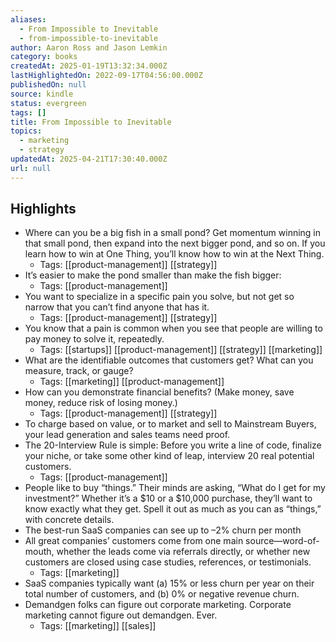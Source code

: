 ```yaml
---
aliases:
  - From Impossible to Inevitable
  - from-impossible-to-inevitable
author: Aaron Ross and Jason Lemkin
category: books
createdAt: 2025-01-19T13:32:34.000Z
lastHighlightedOn: 2022-09-17T04:56:00.000Z
publishedOn: null
source: kindle
status: evergreen
tags: []
title: From Impossible to Inevitable
topics:
  - marketing
  - strategy
updatedAt: 2025-04-21T17:30:40.000Z
url: null
---
```

## Highlights

- Where can you be a big fish in a small pond? Get momentum winning in that small pond, then expand into the next bigger pond, and so on. If you learn how to win at One Thing, you’ll know how to win at the Next Thing.
  - Tags: [[product-management]] [[strategy]]
- It’s easier to make the pond smaller than make the fish bigger:
  - Tags: [[product-management]]
- You want to specialize in a specific pain you solve, but not get so narrow that you can’t find anyone that has it.
  - Tags: [[product-management]] [[strategy]]
- You know that a pain is common when you see that people are willing to pay money to solve it, repeatedly.
  - Tags: [[startups]] [[product-management]] [[strategy]] [[marketing]]
- What are the identifiable outcomes that customers get? What can you measure, track, or gauge?
  - Tags: [[marketing]] [[product-management]]
- How can you demonstrate financial benefits? (Make money, save money, reduce risk of losing money.)
  - Tags: [[product-management]] [[strategy]]
- To charge based on value, or to market and sell to Mainstream Buyers, your lead generation and sales teams need proof.
- The 20-Interview Rule is simple: Before you write a line of code, finalize your niche, or take some other kind of leap, interview 20 real potential customers.
  - Tags: [[product-management]]
- People like to buy “things.” Their minds are asking, “What do I get for my investment?” Whether it’s a $10 or a $10,000 purchase, they’ll want to know exactly what they get. Spell it out as much as you can as “things,” with concrete details.
- The best-run SaaS companies can see up to –2% churn per month
- All great companies’ customers come from one main source—word-of-mouth, whether the leads come via referrals directly, or whether new customers are closed using case studies, references, or testimonials.
  - Tags: [[marketing]]
- SaaS companies typically want (a) 15% or less churn per year on their total number of customers, and (b) 0% or negative revenue churn.
- Demandgen folks can figure out corporate marketing. Corporate marketing cannot figure out demandgen. Ever.
  - Tags: [[marketing]] [[sales]]
